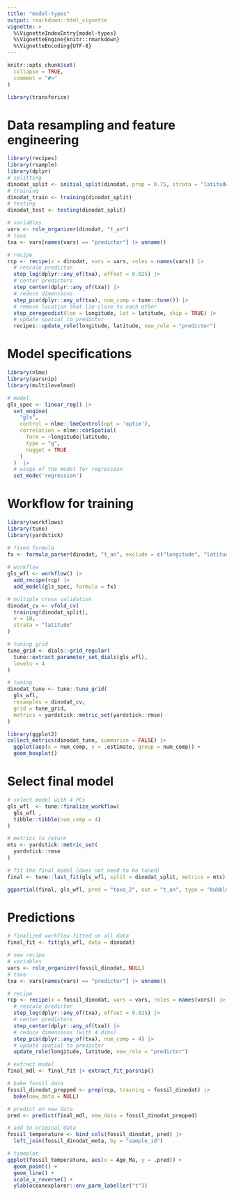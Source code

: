 ```yaml
---
title: "model-types"
output: rmarkdown::html_vignette
vignette: >
  %\VignetteIndexEntry{model-types}
  %\VignetteEngine{knitr::rmarkdown}
  %\VignetteEncoding{UTF-8}
---
```


```r
knitr::opts_chunk$set(
  collapse = TRUE,
  comment = "#>"
)
```

```r
library(transferice)
```

# Data resampling and feature engineering

```r
library(recipes)
library(rsample)
library(dplyr)
# splitting
dinodat_split <- initial_split(dinodat, prop = 0.75, strata = "latitude")
# training
dinodat_train <- training(dinodat_split)
# testing
dinodat_test <- testing(dinodat_split)

# variables
vars <- role_organizer(dinodat, "t_an")
# taxa
txa <- vars[names(vars) == "predictor"] |> unname()

# recipe
rcp <- recipe(x = dinodat, vars = vars, roles = names(vars)) |> 
  # rescale predictor
  step_log(dplyr::any_of(txa), offset = 0.025) |> 
  # center predictors
  step_center(dplyr::any_of(txa)) |> 
  # reduce dimensions
  step_pca(dplyr::any_of(txa), num_comp = tune::tune()) |> 
  # remove location that lie close to each other
  step_zerogeodist(lon = longitude, lat = latitude, skip = TRUE) |> 
  # update spatial to predictor
  recipes::update_role(longitude, latitude, new_role = "predictor")
```

# Model specifications

```r
library(nlme)
library(parsnip)
library(multilevelmod)

# model
gls_spec <- linear_reg() |> 
  set_engine(
    "gls",  
    control = nlme::lmeControl(opt = 'optim'),
    correlation = nlme::corSpatial(
      form = ~longitude|latitude, 
      type = "g", 
      nugget = TRUE
    )
  )  |> 
  # usage of the model for regression
  set_mode('regression')
```

# Workflow for training

```r
library(workflows)
library(tune)
library(yardstick)

# fixed formula
fx <- formula_parser(dinodat, "t_an", exclude = c("longitude", "latitude"))
  
# workflow
gls_wfl <- workflow() |> 
  add_recipe(rcp) |> 
  add_model(gls_spec, formula = fx) 

# multiple cross validation
dinodat_cv <- vfold_cv(
  training(dinodat_split), 
  v = 10, 
  strata = "latitude"
)

# tuning grid
tune_grid <- dials::grid_regular(
  tune::extract_parameter_set_dials(gls_wfl), 
  levels = 4
)

# tuning
dinodat_tune <- tune::tune_grid(
  gls_wfl,
  resamples = dinodat_cv,
  grid = tune_grid,
  metrics = yardstick::metric_set(yardstick::rmse)
)
```

```r
library(ggplot2)
collect_metrics(dinodat_tune, summarize = FALSE) |> 
  ggplot(aes(x = num_comp, y = .estimate, group = num_comp)) +
  geom_boxplot()
```

# Select final model

```r
# select model with 4 PCs
gls_wfl  <- tune::finalize_workflow(
  gls_wfl ,
  tibble::tibble(num_comp = 4)
)

# metrics to return
mts <- yardstick::metric_set(
  yardstick::rmse
)

# fit the final model (does not need to be tuned)
final <- tune::last_fit(gls_wfl, split = dinodat_split, metrics = mts)
```

```r
ggpartial(final, gls_wfl, pred = "taxa_2", out = "t_an", type = "bubble")
```

# Predictions

```r
# finalized workflow fitted on all data
final_fit <- fit(gls_wfl, data = dinodat)

# new recipe
# variables
vars <- role_organizer(fossil_dinodat, NULL)
# taxa
txa <- vars[names(vars) == "predictor"] |> unname()

# recipe
rcp <- recipe(x = fossil_dinodat, vars = vars, roles = names(vars)) |> 
  # rescale predictor
  step_log(dplyr::any_of(txa), offset = 0.025) |> 
  # center predictors
  step_center(dplyr::any_of(txa)) |> 
  # reduce dimensions (with 4 dims)
  step_pca(dplyr::any_of(txa), num_comp = 4) |> 
  # update spatial to predictor
  update_role(longitude, latitude, new_role = "predictor")

# extract model
final_mdl <- final_fit |> extract_fit_parsnip()

# bake fossil data
fossil_dinodat_prepped <- prep(rcp, training = fossil_dinodat) |> 
  bake(new_data = NULL)

# predict on new data
pred <- predict(final_mdl, new_data = fossil_dinodat_prepped)

# add to original data
fossil_temperature <- bind_cols(fossil_dinodat, pred) |> 
  left_join(fossil_dinodat_meta, by = "sample_id")

# timeplot
ggplot(fossil_temperature, aes(x = Age_Ma, y = .pred)) +
  geom_point() +
  geom_line() +
  scale_x_reverse() +
  ylab(oceanexplorer::env_parm_labeller("t"))
```


